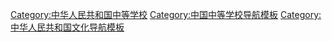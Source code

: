 {{navbox
| name      = 首批外国语学校
| title     = [[中华人民共和国]]首批[[外国语学校]]
| state     = expanded
| bodyclass = hlist

| group1 = 1959年成立
| list1  = [[北京外国语大学附属外国语学校]]

| group2 = 1960年成立
| list2  = 北京市外国语学校（经多次变革现已和其它学校合并为[[首都师范大学]]外国语学院）

| group3 = 1963年成立
| list3  =
* [[长春外国语学校]]
* [[西安外国语学校]]
* [[南京外国语学校]]
* [[上海外国语大学附属外国语学校|上海外国语学校]]
* [[四川外国语大学附属外国语学校|重庆外国语学校]]
* [[广州外国语学校]]

| group4 = 1964年成立
| list4  = 
* [[天津外国语大学附属外国语学校|天津外国语学校]]
* [[武汉外国语学校]]
* [[杭州外国语学校]]

}}
<noinclude>
[[Category:中华人民共和国中等学校]]
[[Category:中国中等学校导航模板]]
[[Category:中华人民共和国文化导航模板]]
</noinclude>